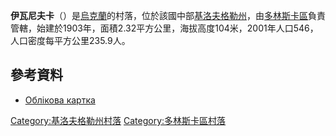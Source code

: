 {{coord|48|11|34|N|32|52|7|E|scale:100000_region:UA|display=title}}
{{Infobox settlement
| name = 伊瓦尼夫卡
| image_skyline =
| imagesize = 
| image_caption = 
| image_flag = 
| image_shield = 
| pushpin_map = Ukraine
| pushpin_label_position = bottom
| subdivision_type = 國家
| subdivision_name = {{UKR}}
| subdivision_type1 = [[烏克蘭行政區劃|州]]
| subdivision_name1 = [[基洛夫格勒州|基洛夫格勒州]]
| subdivision_type2 = [[區_(烏克蘭)|區]]
| subdivision_name2 = [[多林斯卡區|多林斯卡區]]
| subdivision_type3 = 
| subdivision_name3 = 
| leader_title = 市長
| leader_name = Корнєва Людмила Вікторівна
| established_title = 創建時間
| established_date = 1903年
| established_title3 = 擁有自治權
| established_date3 = 
| area_total_km2 = 2315
| population_as_of = 
| population_total = 546
| population_density_km2 = auto
| timezone = [[歐洲東部時間|EET]]
| utc_offset = +1
| timezone_DST = [[歐洲東部夏令時間|EEST]]
| utc_offset_DST = +2
| coordinates = {{coord|48|11|34|N|32|52|7|E|region:國家英文簡稱|display=inline}}
| postal_code_type = 郵政號碼
| postal_code = 28513
| area_code = +380 5234
| blank_name = 
| blank_info = 
| website = }}
'''伊瓦尼夫卡'''（{{lang-uk|Іванівка}}）是[[烏克蘭|烏克蘭]]的村落，位於該國中部[[基洛夫格勒州|基洛夫格勒州]]，由[[多林斯卡區|多林斯卡區]]負責管轄，始建於1903年，面積2.32平方公里，海拔高度104米，2001年人口546，人口密度每平方公里235.9人。

==參考資料==
* [http://gska2.rada.gov.ua/pls/z7502/A005?rdat1=30.01.2010&rf7571=16722 Облікова картка]{{dead link|date=2017年11月 |bot=InternetArchiveBot |fix-attempted=yes }}

{{DEFAULTSORT:Іванівка}}
[[Category:基洛夫格勒州村落|Category:基洛夫格勒州村落]]
[[Category:多林斯卡區村落|Category:多林斯卡區村落]]


{{Kirovohrad-geo-stub}}